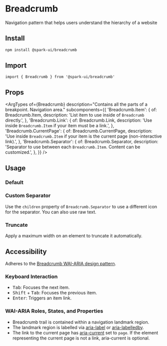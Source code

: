 


<Meta of={stories} />

# Breadcrumb

Navigation pattern that helps users understand the hierarchy of a website

## Install

```sh
npm install @spark-ui/breadcrumb
```

## Import

```tsx
import { Breadcrumb } from '@spark-ui/breadcrumb'
```

## Props

<ArgTypes
  of={Breadcrumb}
  description="Contains all the parts of a breakpoint. Navigation area."
  subcomponents={{
    'Breadcrumb.Item': {
      of: Breadcrumb.Item,
      description: 'List item to use inside of `Breadcrumb` directly.',
    },
    'Breadcrumb.Link': {
      of: Breadcrumb.Link,
      description: 'Use inside `Breadcrumb.Item` if your item must be a link.',
    },
    'Breadcrumb.CurrentPage': {
      of: Breadcrumb.CurrentPage,
      description:
        'Use inside `Breadcrumb.Item` if your item is the current page (non-interactive link).',
    },
    'Breadcrumb.Separator': {
      of: Breadcrumb.Separator,
      description: 'Separator to use between each `Breadcrumb.Item`. Content can be customized.',
    },
  }}
/>

## Usage

### Default

<Canvas of={stories.Default} />

### Custom Separator

Use the `children` property of `Breadcrumb.Separator` to use a different icon for the separator. You can also use raw text.

<Canvas of={stories.CustomSeparator} />

### Truncate

Apply a maximum width on an element to truncate it automatically.

<Canvas of={stories.Truncate} />

## Accessibility

Adheres to the [Breadcrumb WAI-ARIA design pattern](https://www.w3.org/WAI/ARIA/apg/patterns/breadcrumb/).

### Keyboard Interaction

- <Kbd>Tab</Kbd>: Focuses the next item.
- <Kbd>Shift</Kbd> + <Kbd>Tab</Kbd>: Focuses the previous item.
- <Kbd>Enter</Kbd>: Triggers an item link.

### WAI-ARIA Roles, States, and Properties

- Breadcrumb trail is contained within a navigation landmark region.
- The landmark region is labelled via [aria-label](https://w3c.github.io/aria/#aria-label) or [aria-labelledby](https://w3c.github.io/aria/#aria-labelledby).
- The link to the current page has [aria-current](https://w3c.github.io/aria/#aria-current) set to `page`. If the element representing the current page is not a link, aria-current is optional.
